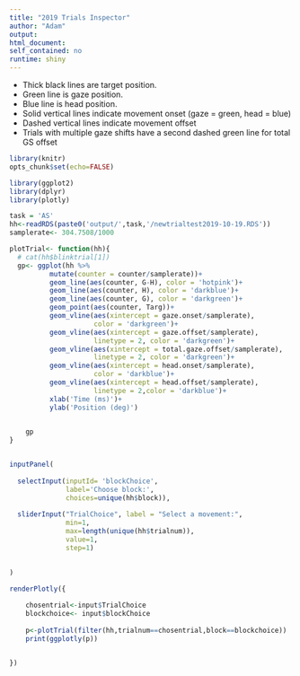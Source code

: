 ```yaml
---
title: "2019 Trials Inspector"
author: "Adam"
output: 
html_document: 
self_contained: no
runtime: shiny
---
```


* Thick black lines are target position.
* Green line is gaze position.
* Blue line is head position.
* Solid vertical lines indicate movement onset (gaze = green, head = blue)
* Dashed vertical lines indicate movement offset
* Trials with multiple gaze shifts have a second dashed green line for total GS offset

```r
library(knitr)
opts_chunk$set(echo=FALSE)
```

```r

library(ggplot2)
library(dplyr)
library(plotly)


```


```R
task = 'AS'
hh<-readRDS(paste0('output/',task,'/newtrialtest2019-10-19.RDS'))
samplerate<- 304.7508/1000

plotTrial<- function(hh){
  # cat(hh$blinktrial[1])
  gp<- ggplot(hh %>%
          mutate(counter = counter/samplerate))+
          geom_line(aes(counter, G-H), color = 'hotpink')+
          geom_line(aes(counter, H), color = 'darkblue')+
          geom_line(aes(counter, G), color = 'darkgreen')+
          geom_point(aes(counter, Targ))+
          geom_vline(aes(xintercept = gaze.onset/samplerate), 
                     color = 'darkgreen')+
          geom_vline(aes(xintercept = gaze.offset/samplerate), 
                     linetype = 2, color = 'darkgreen')+
          geom_vline(aes(xintercept = total.gaze.offset/samplerate),
                     linetype = 2, color = 'darkgreen')+
          geom_vline(aes(xintercept = head.onset/samplerate),
                     color = 'darkblue')+
          geom_vline(aes(xintercept = head.offset/samplerate), 
                     linetype = 2,color = 'darkblue')+
          xlab('Time (ms)')+
          ylab('Position (deg)')
    

    gp
}


inputPanel(
  
  selectInput(inputId= 'blockChoice',
              label='Choose block:',
              choices=unique(hh$block)),
  
  sliderInput("TrialChoice", label = "Select a movement:",
              min=1,
              max=length(unique(hh$trialnum)),
              value=1,
              step=1)
  

)

renderPlotly({
  
    chosentrial<-input$TrialChoice
    blockchoice<- input$blockChoice
    
    p<-plotTrial(filter(hh,trialnum==chosentrial,block==blockchoice))
    print(ggplotly(p))


})

```



